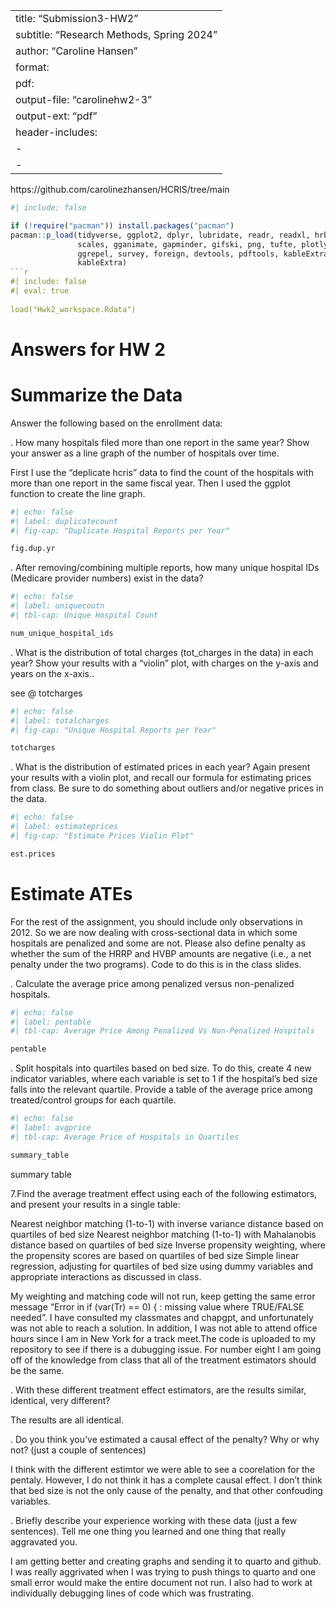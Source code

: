 
---
title: "Submission3-HW2"
subtitle: "Research Methods, Spring 2024"
author: "Caroline Hansen"
format:
  pdf:
    output-file: "carolinehw2-3"
    output-ext:  "pdf"
    header-includes:
      - \usepackage{float}
      - \floatplacement{table}{H}
---
https://github.com/carolinezhansen/HCRIS/tree/main

```r
#| include: false

if (!require("pacman")) install.packages("pacman")
pacman::p_load(tidyverse, ggplot2, dplyr, lubridate, readr, readxl, hrbrthemes, fixest,
               scales, gganimate, gapminder, gifski, png, tufte, plotly, OECD,
               ggrepel, survey, foreign, devtools, pdftools, kableExtra, modelsummary,
               kableExtra)
```r
#| include: false
#| eval: true
 
load("Hwk2_workspace.Rdata")
```


# Answers for HW 2

\newpage
# Summarize the Data
Answer the following based on the enrollment data:

\vspace{.2in}
\noindent 1. How many hospitals filed more than one report in the same year? Show your answer as a line graph of the number of hospitals over time.<br>

First I use the "deplicate hcris" data to find the count of the hospitals with more than one report in the same fiscal year. Then I used the ggplot function to create the line graph.

```r
#| echo: false
#| label: duplicatecount
#| fig-cap: "Duplicate Hospital Reports per Year"

fig.dup.yr
```

\newpage
\noindent 2. After removing/combining multiple reports, how many unique hospital IDs (Medicare provider numbers) exist in the data? <br>



```r
#| echo: false
#| label: uniquecoutn
#| tbl-cap: Unique Hospital Count

num_unique_hospital_ids
```


\newpage
\noindent 3. What is the distribution of total charges (tot_charges in the data) in each year? Show your results with a “violin” plot, with charges on the y-axis and years on the x-axis..<br>

see @ totcharges

```r
#| echo: false
#| label: totalcharges
#| fig-cap: "Unique Hospital Reports per Year"

totcharges
```



\newpage
\noindent 4. What is the distribution of estimated prices in each year? Again present your results with a violin plot, and recall our formula for estimating prices from class. Be sure to do something about outliers and/or negative prices in the data.


```r
#| echo: false
#| label: estimateprices
#| fig-cap: "Estimate Prices Violin Plot"

est.prices
```



\newpage
# Estimate ATEs

\noindent For the rest of the assignment, you should include only observations in 2012. So we are now dealing with cross-sectional data in which some hospitals are penalized and some are not. Please also define penalty as whether the sum of the HRRP and HVBP amounts are negative (i.e., a net penalty under the two programs). Code to do this is in the class slides. <br>

\noindent 5. Calculate the average price among penalized versus non-penalized hospitals.<br>
```r
#| echo: false
#| label: pentable
#| tbl-cap: Average Price Among Penalized Vs Non-Penalized Hospitals

pentable
```




\newpage

\noindent 6. Split hospitals into quartiles based on bed size. To do this, create 4 new indicator variables, where each variable is set to 1 if the hospital’s bed size falls into the relevant quartile. Provide a table of the average price among treated/control groups for each quartile.<br>


```r
#| echo: false
#| label: avgprice
#| tbl-cap: Average Price of Hospitals in Quartiles

summary_table
```
summary table



\newpage
\noindent 7.Find the average treatment effect using each of the following estimators, and present your results in a single table:

Nearest neighbor matching (1-to-1) with inverse variance distance based on quartiles of bed size
Nearest neighbor matching (1-to-1) with Mahalanobis distance based on quartiles of bed size
Inverse propensity weighting, where the propensity scores are based on quartiles of bed size
Simple linear regression, adjusting for quartiles of bed size using dummy variables and appropriate interactions as discussed in class. <br>


My weighting and matching code will not run, keep getting the same error message "Error in if (var(Tr) == 0) { : missing value where TRUE/FALSE needed". I have consulted my classmates and chapgpt, and unfortunately was not able to reach a solution. In addition, I was not able to attend office hours since I am in New York for a track meet.The code is uploaded to my repository to see if there is a dubugging issue. For number eight I am going off of the knowledge from class that all of the treatment estimators should be the same. 

\newpage

\vspace{.2in}
\noindent 8. With these different treatment effect estimators, are the results similar, identical, very different?<br>


The results are all identical. 

\newpage
\noindent 9. Do you think you’ve estimated a causal effect of the penalty? Why or why not? (just a couple of sentences)<br>

I think with the different estimtor we were able to see a coorelation for the pentaly. However, I do not think it has a complete causal effect. I don't think that bed size is not the only cause of the penalty, and that other confouding variables.  

\newpage
\noindent 10. Briefly describe your experience working with these data (just a few sentences). Tell me one thing you learned and one thing that really aggravated you.<br>

I am getting better and creating graphs and sending it to quarto and github. I was really aggrivated when I was trying to push things to quarto and one small error would make the entire document not run. I also had to work at individually debugging lines of code which was frustrating. 

